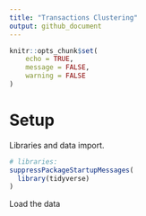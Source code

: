 ```yaml
---
title: "Transactions Clustering"
output: github_document
---
```




```r
knitr::opts_chunk$set(
	echo = TRUE,
	message = FALSE,
	warning = FALSE
)
```

# Setup

Libraries and data import.

```r
# libraries:
suppressPackageStartupMessages(
  library(tidyverse)
)

```

Load the data
```r

```


